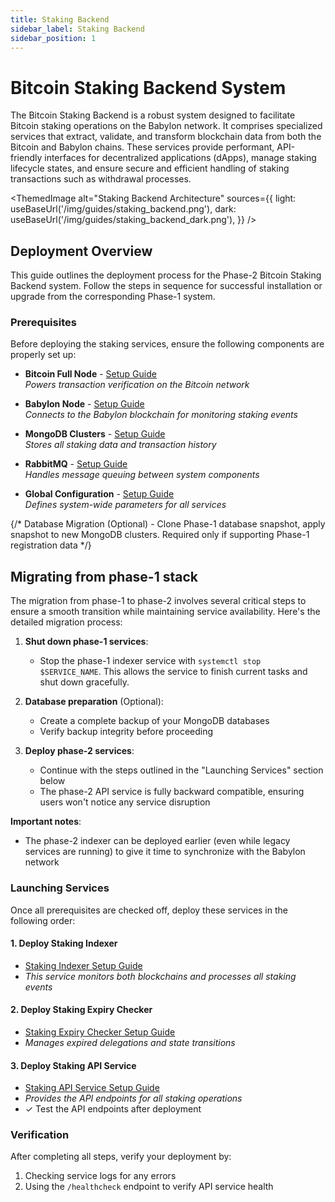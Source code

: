 ```yaml
---
title: Staking Backend
sidebar_label: Staking Backend
sidebar_position: 1
---
```


# Bitcoin Staking Backend System

The Bitcoin Staking Backend is a robust system designed to facilitate Bitcoin
staking operations on the Babylon network. It comprises specialized services that
extract, validate, and transform blockchain data from both the Bitcoin and
Babylon chains. These services provide performant, API-friendly interfaces for
decentralized applications (dApps), manage staking lifecycle states, and ensure
secure and efficient handling of staking transactions such as withdrawal
processes.


<ThemedImage
  alt="Staking Backend Architecture"
  sources={{
    light: useBaseUrl('/img/guides/staking_backend.png'),
    dark: useBaseUrl('/img/guides/staking_backend_dark.png'),
  }}
/>


## Deployment Overview

This guide outlines the deployment process for the Phase-2 Bitcoin Staking
Backend system. Follow the steps in sequence for successful installation or
upgrade from the corresponding Phase-1 system.

### Prerequisites

Before deploying the staking services, ensure the following components are
properly set up:

- **Bitcoin Full Node** - [Setup Guide](https://bitcoin.org/en/full-node)  
  _Powers transaction verification on the Bitcoin network_

- **Babylon Node** - [Setup Guide](/operators/babylon_node/installation_guide/)  
  _Connects to the Babylon blockchain for monitoring staking events_

- **MongoDB Clusters** - [Setup Guide](https://www.mongodb.com/docs/manual/installation/)  
  _Stores all staking data and transaction history_

- **RabbitMQ** - [Setup Guide](https://www.rabbitmq.com/download.html)  
  _Handles message queuing between system components_

- **Global Configuration** - [Setup Guide](./services/global_config)  
  _Defines system-wide parameters for all services_

{/* Database Migration (Optional) - Clone Phase-1 database snapshot, apply snapshot to new MongoDB clusters.
Required only if supporting Phase-1 registration data */}

## Migrating from phase-1 stack

The migration from phase-1 to phase-2 involves several critical steps to ensure
a smooth transition while maintaining service availability. Here's the detailed
migration process:

1. **Shut down phase-1 services**:
   - Stop the phase-1 indexer service with `systemctl stop $SERVICE_NAME`. This 
     allows the service to finish current tasks and shut down gracefully.

2. **Database preparation** (Optional):
   - Create a complete backup of your MongoDB databases
   - Verify backup integrity before proceeding

3. **Deploy phase-2 services**:
   - Continue with the steps outlined in the "Launching Services" section below
   - The phase-2 API service is fully backward compatible, ensuring users won't
     notice any service disruption

**Important notes**:
- The phase-2 indexer can be deployed earlier (even while legacy services are
  running) to give it time to synchronize with the Babylon network


### Launching Services

Once all prerequisites are checked off, deploy these services in the following
order:

#### 1. Deploy Staking Indexer
- [Staking Indexer Setup Guide](./services/staking_indexer)
- _This service monitors both blockchains and processes all staking events_

#### 2. Deploy Staking Expiry Checker
- [Staking Expiry Checker Setup Guide](./services/staking_expiry_checker)
- _Manages expired delegations and state transitions_

#### 3. Deploy Staking API Service
- [Staking API Service Setup Guide](./services/staking_api_service)
- _Provides the API endpoints for all staking operations_
- ✓ Test the API endpoints after deployment

### Verification

After completing all steps, verify your deployment by:
1. Checking service logs for any errors
2. Using the `/healthcheck` endpoint to verify API service health